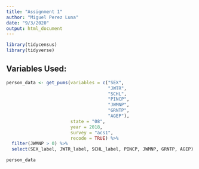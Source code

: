 ```yaml
---
title: "Assignment 1"
author: "Miguel Perez Luna"
date: "9/3/2020"
output: html_document
---
```


```r
library(tidycensus)
library(tidyverse)
```

## Variables Used:

```r
person_data <- get_pums(variables = c("SEX",
                                      "JWTR",
                                      "SCHL",
                                      "PINCP",
                                      "JWMNP",
                                      "GRNTP",
                                      "AGEP"),
                        state = "08",
                        year = 2018,
                        survey = "acs1",
                        recode = TRUE) %>%
  filter(JWMNP > 0) %>%
  select(SEX_label, JWTR_label, SCHL_label, PINCP, JWMNP, GRNTP, AGEP)
```

```r
person_data
```

